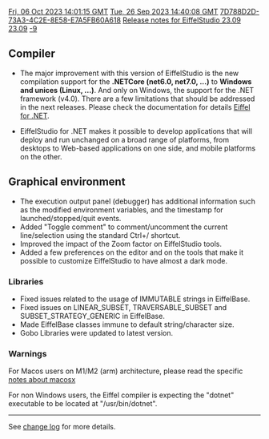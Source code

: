 [[Property:modification_date|Fri, 06 Oct 2023 14:01:15 GMT]]
[[Property:publication_date|Tue, 26 Sep 2023 14:40:08 GMT]]
[[Property:uuid|7D788D2D-73A3-4C2E-8E58-E7A5FB60A618]]
[[Property:title|Release notes for EiffelStudio 23.09]]
[[Property:link_title|23.09]]
[[Property:weight|-9]]

==Compiler==
* The major improvement with this version of EiffelStudio is the new compilation support for the '''.NETCore (net6.0, net7.0, ...)''' to '''Windows and unices (Linux, ...)'''. And only on Windows, the support for the  .NET framework (v4.0). There are a few limitations that should be addressed in the next releases. Please check the documentation for details [https://www.eiffel.org/doc/version/23.09/uuid/fe8a6a7d-4590-0db2-d59a-307082b18ecc Eiffel for .NET].

* EiffelStudio for .NET makes it possible to develop applications that will deploy and run unchanged on a broad range of platforms, from desktops to Web-based applications on one side, and mobile platforms on the other.

==Graphical environment==
* The execution output panel (debugger) has additional information such as the modified environment variables, and the timestamp for launched/stopped/quit events.
* Added "Toggle comment" to comment/uncomment the current line/selection using the standard Ctrl+/ shortcut.
* Improved the impact of the Zoom factor on EiffelStudio tools.
* Added a few preferences on the editor and on the tools that make it possible to customize EiffelStudio to have almost a dark mode.

===Libraries===
* Fixed issues related to the usage of IMMUTABLE strings in EiffelBase.
* Fixed issues on LINEAR_SUBSET, TRAVERSABLE_SUBSET and SUBSET_STRATEGY_GENERIC in EiffelBase.
* Made EiffelBase classes immune to default string/character size.
* Gobo Libraries were updated to latest version.

===Warnings===
For Macos users on M1/M2 (arm) architecture, please read the specific [[Release notes for EiffelStudio 22.12 - macosx|notes about macosx]]

For non Windows users, the Eiffel compiler is expecting the "dotnet" executable to be located at "/usr/bin/dotnet".
----

See [https://dev.eiffel.com/EiffelStudio_23.09_Releases change log] for more details.
